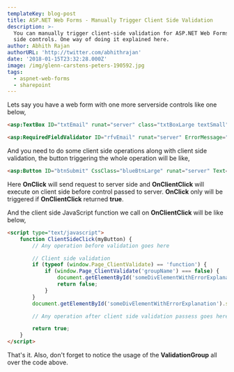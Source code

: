 ```yaml
---
templateKey: blog-post
title: ASP.NET Web Forms - Manually Trigger Client Side Validation
description: >-
  You can manually trigger client-side validation for ASP.NET Web Forms Server
  side controls. One way of doing it explained here.
author: Abhith Rajan
authorURL: 'http://twitter.com/abhithrajan'
date: '2018-01-15T23:32:28.000Z'
image: /img/glenn-carstens-peters-190592.jpg
tags:
  - aspnet-web-forms
  - sharepoint
---
```


Lets say you have a web form with one more serverside controls like one below,

```html
<asp:TextBox ID="txtEmail" runat="server" class="txtBoxLarge textSmall" placeholder="Enter Email Address"></asp:TextBox>

<asp:RequiredFieldValidator ID="rfvEmail" runat="server" ErrorMessage="Enter Email" Display="None" ControlToValidate="txtEmail" ValidationGroup="groupName"></asp:RequiredFieldValidator>
```
And you need to do some client side operations along with client side validation, the button triggering the whole operation will be like,

```html
<asp:Button ID="btnSubmit" CssClass="blueBtnLarge" runat="server" Text="Continue" ValidationGroup="groupName" OnClick="btnSubmit_Click" OnClientClick="ClientSideClick(this)" UseSubmitBehavior="False" />
```

Here **OnClick** will send request to server side and **OnClientClick** will execute on client side before control passed to server.  **OnClick** only will be triggered if **OnClientClick** returned **true**.

And the client side JavaScript function we call on **OnClientClick** will be like below,

```html
<script type="text/javascript">
    function ClientSideClick(myButton) {
        // Any operation before validation goes here

        // Client side validation
        if (typeof (window.Page_ClientValidate) == 'function') {
            if (window.Page_ClientValidate('groupName') === false) {
                document.getElementById('someDivElementWithErrorExplanation').style.display = 'block'; // Showing error on validation, modify to your needs
                return false;
            }
        }
        document.getElementById('someDivElementWithErrorExplanation').style.display = 'none';

        // Any operation after client side validation passess goes here.

        return true;
    }
</script>
```
That's it. Also, don't forget to notice the usage of the **ValidationGroup** all over the code above.
